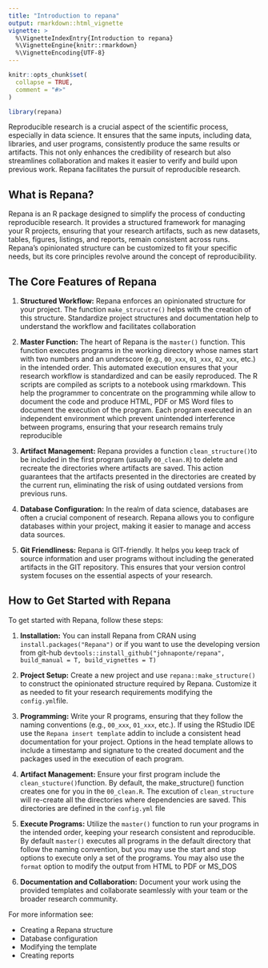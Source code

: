 ```yaml
---
title: "Introduction to repana"
output: rmarkdown::html_vignette
vignette: >
  %\VignetteIndexEntry{Introduction to repana}
  %\VignetteEngine{knitr::rmarkdown}
  %\VignetteEncoding{UTF-8}
---
```


```r
knitr::opts_chunk$set(
  collapse = TRUE,
  comment = "#>"
)
```

```r
library(repana)
```



Reproducible research is a crucial aspect of the scientific process, especially in data science. It ensures that the same inputs, including data, libraries, and user programs, consistently produce the same results or artifacts. This not only enhances the credibility of research but also streamlines collaboration and makes it easier to verify and build upon previous work. Repana facilitates the pursuit of reproducible research.

## What is Repana?

Repana is an R package designed to simplify the process of conducting reproducible research. It provides a structured framework for managing your R projects, ensuring that your research artifacts, such as new datasets, tables, figures, listings, and reports, remain consistent across runs. Repana's opinionated structure can be customized to fit your specific needs, but its core principles revolve around the concept of reproducibility.

## The Core Features of Repana

1. **Structured Workflow:**
   Repana enforces an opinionated structure for your project. The function `make_strucutre()` helps with the creation of this structure. Standardize project structures and documentation help to understand the workflow and facilitates collaboration
   
2. **Master Function:**
   The heart of Repana is the `master()` function. This function executes programs in the working directory whose names start with two numbers and an underscore (e.g., `00_xxx`, `01_xxx`, `02_xxx`, etc.) in the intended order. This automated execution ensures that your research workflow is standardized and can be easily reproduced. The R scripts are compiled as scripts to a notebook using rmarkdown. This help the programmer to
concentrate on the programming while allow to document the code and produce HTML, PDF or MS Word files to document the execution of the program.
Each program executed in an independent environment which prevent unintended interference between programs, ensuring that your research remains truly reproducible

3. **Artifact Management:**
   Repana provides a function `clean_structure()`to be included in the first program (usually `00_clean.R`) to delete and recreate the directories where artifacts are saved. This action guarantees that the artifacts presented in the directories are created by the current run, eliminating the risk of using outdated versions from previous runs.

5. **Database Configuration:**
   In the realm of data science, databases are often a crucial component of research. Repana allows you to configure databases within your project, making it easier to manage and access data sources.

6. **Git Friendliness:**
   Repana is GIT-friendly. It helps you keep track of source information and user programs without including the generated artifacts in the GIT repository. This ensures that your version control system focuses on the essential aspects of your research.

## How to Get Started with Repana

To get started with Repana, follow these steps:

1. **Installation:** You can install Repana from CRAN using `install.packages("Repana")` or if you want to use the developing version from git-hub
`devtools::install_github("johnaponte/repana", build_manual = T, build_vignettes = T)`

2. **Project Setup:** Create a new project and use `repana::make_structure()` to construct the opinionated structure required by Repana. Customize it as needed to fit your research requirements modifying the `config.yml`file.

3. **Programming:** Write your R programs, ensuring that they follow the naming conventions (e.g., `00_xxx`, `01_xxx`, etc.). If using the RStudio IDE use the `Repana insert template` addin to include a consistent head documentation for your project. Options in the head template allows to include a timestamp and signature to the created document and the packages used in the execution of each program.

4. **Artifact Management:** Ensure your first program include the  `clean_stucture()`function. By default, the make_structure() function creates one for you in the `00_clean.R`. The excution of `clean_structure` will re-create all the directories where dependencies are saved. This directories are defined in the `config.yml` file

5. **Execute Programs:** Utilize the `master()` function to run your programs in the intended order, keeping your research consistent and reproducible. By default `master()` executes all programs in the default directory that follow the naming convention, but you may use the start and stop options to execute only a set of the programs. You may also use the `format` option to modify the output from HTML to PDF or MS_DOS

6. **Documentation and Collaboration:** Document your work using the provided templates and collaborate seamlessly with your team or the broader research community.

For more information see:

- Creating a Repana structure
- Database configuration
- Modifying the template
- Creating reports
